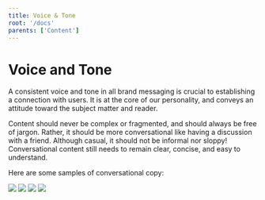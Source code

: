 ```yaml
---
title: Voice & Tone
root: '/docs'
parents: ['Content']
---
```




# Voice and Tone

A consistent voice and tone in all brand messaging is crucial to establishing a connection with users. It is at the core of our personality, and conveys an attitude toward the subject matter and reader.

Content should never be complex or fragmented, and should always be free of jargon. Rather, it should be more conversational like having a discussion with a friend. Although casual, it should not be informal nor sloppy! Conversational content still needs to remain clear, concise, and easy to understand. 

Here are some samples of conversational copy:

<Container>
    <Row>
        <Col lg={6} className="mb-4">
            <Image src={voice1} fluid />
        </Col>
        <Col lg={6} className="mb-4">
            <Image src={voice2} fluid />
        </Col>
    </Row>
    <Row>
        <Col lg={6} className="mb-4">
            <Image src={voice3} fluid />
        </Col>
        <Col lg={6} className="mb-4">
            <Image src={voice4} fluid />
        </Col>
    </Row>
</Container>